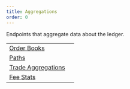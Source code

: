 ```yaml
---
title: Aggregations
order: 0
---
```



Endpoints that aggregate data about the ledger.

<MethodTable title="Resource Types">


|                                                      |     |
| ---------------------------------------------------- | --- |
| [Order Books](./order-books/index.mdx)               |     |
| [Paths](./paths/index.mdx)                           |     |
| [Trade Aggregations](./trade-aggregations/index.mdx) |     |
| [Fee Stats](./fee-stats/index.mdx)                   |     |

</MethodTable>

